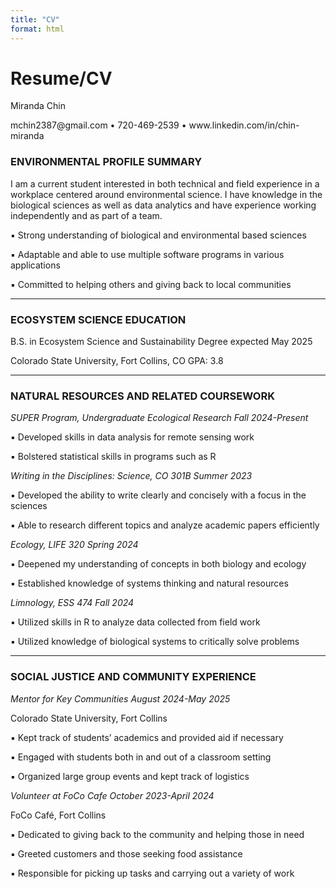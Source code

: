 ```yaml
---
title: "CV"
format: html
---
```


# Resume/CV

Miranda Chin

mchin2387\@gmail.com • 720-469-2539 • www.linkedin.com/in/chin-miranda

### <b>ENVIRONMENTAL PROFILE SUMMARY</b>

I am a current student interested in both technical and field experience in a workplace centered around environmental science. I have knowledge in the biological sciences as well as data analytics and have experience working independently and as part of a team.

▪ Strong understanding of biological and environmental based sciences

▪ Adaptable and able to use multiple software programs in various applications

▪ Committed to helping others and giving back to local communities

------------------------------------------------------------------------

### <b>ECOSYSTEM SCIENCE EDUCATION</b>

B.S. in Ecosystem Science and Sustainability Degree expected May 2025

Colorado State University, Fort Collins, CO GPA: 3.8

------------------------------------------------------------------------

### <b>NATURAL RESOURCES AND RELATED COURSEWORK</b>

<i>SUPER Program, Undergraduate Ecological Research Fall 2024-Present</i>

▪ Developed skills in data analysis for remote sensing work

▪ Bolstered statistical skills in programs such as R

<i>Writing in the Disciplines: Science, CO 301B Summer 2023</i>

▪ Developed the ability to write clearly and concisely with a focus in the sciences

▪ Able to research different topics and analyze academic papers efficiently

<i>Ecology, LIFE 320 Spring 2024</i>

▪ Deepened my understanding of concepts in both biology and ecology

▪ Established knowledge of systems thinking and natural resources

<i>Limnology, ESS 474 Fall 2024</i>

▪ Utilized skills in R to analyze data collected from field work

▪ Utilized knowledge of biological systems to critically solve problems

------------------------------------------------------------------------

### <b>SOCIAL JUSTICE AND COMMUNITY EXPERIENCE</b>

<i>Mentor for Key Communities August 2024-May 2025</i>

Colorado State University, Fort Collins

▪ Kept track of students’ academics and provided aid if necessary

▪ Engaged with students both in and out of a classroom setting

▪ Organized large group events and kept track of logistics

<i>Volunteer at FoCo Cafe October 2023-April 2024</i>

FoCo Café, Fort Collins

▪ Dedicated to giving back to the community and helping those in need

▪ Greeted customers and those seeking food assistance

▪ Responsible for picking up tasks and carrying out a variety of work
